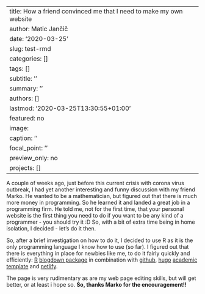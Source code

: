 ﻿---
title: How a friend convinced me that I need to make my own website
author: Matic Jančič
date: '2020-03-25'
slug: test-rmd
categories: []
tags: []
subtitle: ''
summary: ''
authors: []
lastmod: '2020-03-25T13:30:55+01:00'
featured: no
image:
  caption: ''
  focal_point: ''
  preview_only: no
projects: []
---

A couple of weeks ago, just before this current crisis with corona virus outbreak, I had yet another interesting and funny discussion with my friend Marko. He wanted to be a mathematician, but figured out that there is much more money in programming. So he learned it and landed a great job in a programming firm. He told me, not for the first time, that your personal website is the first thing you need to do if you want to be any kind of a programmer - you should try it :D So, with a bit of extra time being in home isolation, I decided - let's do it then.

So, after a brief investigation on how to do it, I decided to use R as it is the only programming language I know how to use (so far). I figured out that there is everything in place for newbies like me, to do it fairly quickly and efficiently: [R](https://cran.r-project.org/web/packages/scholar/index.html) [blogdown package](https://bookdown.org/yihui/blogdown/) in combination with [github](.com), [hugo](https://gohugo.io/)  [academic template](https://themes.gohugo.io/academic/) and [netlify](https://www.netlify.com/).

The page is very rudimentary as are my web page editing skills, but will get better, or at least i hope so. **So, thanks Marko for the encouragement!!**